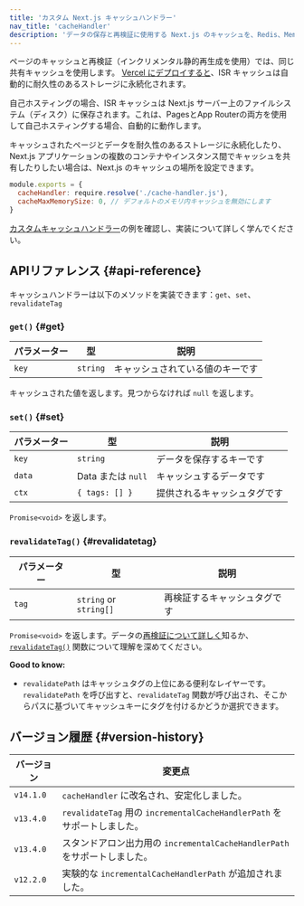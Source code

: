 ```yaml
---
title: 'カスタム Next.js キャッシュハンドラー'
nav_title: 'cacheHandler'
description: 'データの保存と再検証に使用する Next.js のキャッシュを、Redis、Memcached、その他の外部サービスに設定できます。'
---
```


ページのキャッシュと再検証（インクリメンタル静的再生成を使用）では、同じ共有キャッシュを使用します。 [Vercel にデプロイすると](https://vercel.com/docs/incremental-static-regeneration?utm_source=next-site&utm_medium=docs&utm_campaign=next-website)、ISR キャッシュは自動的に耐久性のあるストレージに永続化されます。

自己ホスティングの場合、ISR キャッシュは Next.js サーバー上のファイルシステム（ディスク）に保存されます。これは、PagesとApp Routerの両方を使用して自己ホスティングする場合、自動的に動作します。

キャッシュされたページとデータを耐久性のあるストレージに永続化したり、Next.js アプリケーションの複数のコンテナやインスタンス間でキャッシュを共有したりしたい場合は、Next.js のキャッシュの場所を設定できます。

```js title="next.config.js"
module.exports = {
  cacheHandler: require.resolve('./cache-handler.js'),
  cacheMaxMemorySize: 0, // デフォルトのメモリ内キャッシュを無効にします
}
```

[カスタムキャッシュハンドラー](/docs/app/building-your-application/deploying#configuring-caching)の例を確認し、実装について詳しく学んでください。

## APIリファレンス {#api-reference}

キャッシュハンドラーは以下のメソッドを実装できます：`get`、`set`、`revalidateTag`

### `get()` {#get}

| パラメーター | 型      | 説明           |
| ------------ | ------- | -------------- |
| `key`        | `string` | キャッシュされている値のキーです |

キャッシュされた値を返します。見つからなければ `null` を返します。

### `set()` {#set}

| パラメーター | 型            | 説明                |
| ------------ | ------------- | ------------------- |
| `key`        | `string`       | データを保存するキーです |
| `data`       | Data または `null` | キャッシュするデータです   |
| `ctx`        | `{ tags: [] }` | 提供されるキャッシュタグです |

`Promise<void>` を返します。

### `revalidateTag()` {#revalidatetag}

| パラメーター | 型                     | 説明              |
| ------------ | ---------------------- | ----------------- |
| `tag`        | `string` or `string[]` | 再検証するキャッシュタグです |

`Promise<void>` を返します。データの[再検証について詳しく](/docs/app/building-your-application/data-fetching/incremental-static-regeneration)知るか、[`revalidateTag()`](/docs/app/api-reference/functions/revalidateTag) 関数について理解を深めてください。

**Good to know:**

- `revalidatePath` はキャッシュタグの上位にある便利なレイヤーです。`revalidatePath` を呼び出すと、`revalidateTag` 関数が呼び出され、そこからパスに基づいてキャッシュキーにタグを付けるかどうか選択できます。

## バージョン履歴 {#version-history}

| バージョン   | 変更点                                                      |
| ------------ | ------------------------------------------------------------ |
| `v14.1.0`    | `cacheHandler` に改名され、安定化しました。                 |
| `v13.4.0`    | `revalidateTag` 用の `incrementalCacheHandlerPath` をサポートしました。   |
| `v13.4.0`    | スタンドアロン出力用の `incrementalCacheHandlerPath` をサポートしました。 |
| `v12.2.0`    | 実験的な `incrementalCacheHandlerPath` が追加されました。            |